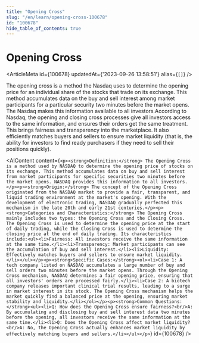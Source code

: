 ```yaml
---
title: "Opening Cross"
slug: "/en/learn/opening-cross-100678"
id: "100678"
hide_table_of_contents: true
---
```



# Opening Cross

<ArticleMeta id={100678} updatedAt={'2023-09-26 13:58:51'} alias={`[]`} />
<div className='border-solid border-b border-t-0 my-4 border-[var(--ifm-color-gray-300)]' />

The opening cross is a method the Nasdaq uses to determine the opening price for an individual share of the stocks that trade on its exchange. This method accumulates data on the buy and sell interest among market participants for a particular security two minutes before the market opens. The Nasdaq makes this information available to all investors.According to Nasdaq, the opening and closing cross processes give all investors access to the same information, and ensures their orders get the same treatment. This brings fairness and transparency into the marketplace. It also efficiently matches buyers and sellers to ensure market liquidity (that is, the ability for investors to find ready purchasers if they need to sell their positions quickly).

<AIContent content={`<p><strong>Definition:</strong> The Opening Cross is a method used by NASDAQ to determine the opening price of stocks on its exchange. This method accumulates data on buy and sell interest from market participants for specific securities two minutes before the market opens. NASDAQ provides this information to all investors.</p><p><strong>Origin:</strong> The concept of the Opening Cross originated from the NASDAQ market to provide a fair, transparent, and liquid trading environment at the market's opening. With the development of electronic trading, NASDAQ gradually perfected this mechanism in the late 20th and early 21st centuries.</p><p><strong>Categories and Characteristics:</strong> The Opening Cross mainly includes two types: the Opening Cross and the Closing Cross. The Opening Cross is used to determine the opening price at the start of daily trading, while the Closing Cross is used to determine the closing price at the end of daily trading. Its characteristics include:<ul><li>Fairness: All investors receive the same information at the same time.</li><li>Transparency: Market participants can see the accumulation of buy and sell interest.</li><li>Liquidity: Effectively matches buyers and sellers to ensure market liquidity.</li></ul></p><p><strong>Specific Cases:</strong><ol><li>Case 1: A tech company listed on NASDAQ accumulates a large number of buy and sell orders two minutes before the market opens. Through the Opening Cross mechanism, NASDAQ determines a fair opening price, ensuring that all investors' orders are processed fairly.</li><li>Case 2: A biotech company releases important clinical trial results, leading to a surge in market interest in its stock. The Opening Cross mechanism helps the market quickly find a balanced price at the opening, ensuring market stability and liquidity.</li></ol></p><p><strong>Common Questions:</strong><ul><li>Q: How does the Opening Cross ensure fairness?<br/>A: By accumulating and disclosing buy and sell interest data two minutes before the opening, all investors receive the same information at the same time.</li><li>Q: Does the Opening Cross affect market liquidity?<br/>A: No, the Opening Cross actually enhances market liquidity by effectively matching buyers and sellers.</li></ul></p>`} id={100678} />
